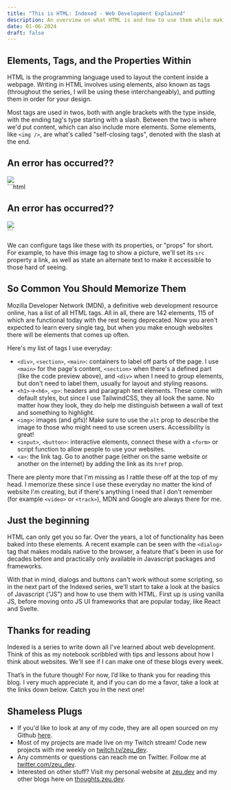 ```yaml
---
title: "This is HTML: Indexed - Web Development Explained"
description: An overview on what HTML is and how to use them while making websites. Part 1 of the Indexed - Web Development Explained series. 
date: 01-06-2024
draft: false
---
```


## Elements, Tags, and the Properties Within

HTML is the programming language used to layout the content inside a webpage. Writing in HTML involves using
elements, also known as tags (throughout the series, I will be using these interchangeably), and putting them in 
order for your design.

Most tags are used in twos, both with angle brackets with the type inside, with the ending tag's type starting 
with a slash. Between the two is where we'd put content, which can also include more elements. Some elements, 
like `<img />`, are what's called "self-closing tags", denoted with the slash at the end.

<CodePreview>
  <div slot="preview">
      <h2>An error has occurred??</h2>
      <img src="https://media.giphy.com/media/ltx2rcXk8sE4OCHnFB/giphy.gif" />
  </div>
  <div slot="code">
    ```html
    <div>
        <h2>An error has occurred??</h2>
        <img src="https://media.giphy.com/media/ltx2rcXk8sE4OCHnFB/giphy.gif" />
    </div>
    ```
  </div>
</CodePreview>

 We can
configure tags like these with its properties, or "props" for short. For example, to have this image tag to show a 
picture, we'll set its `src` property a link, as well as state an alternate text to make it accessible to those
hard of seeing.

## So Common You Should Memorize Them 

Mozilla Developer Network (MDN), a definitive web development resource online, has a list of all HTML tags. All in
all, there are 142 elements, 115 of which are functional today with the rest being deprecated. Now you 
aren't expected to learn every single tag, but when you make enough websites there will be elements that 
comes up often. 

Here's my list of tags I use everyday:

- `<div>`, `<section>`, `<main>`: containers to label off parts of the page. I use `<main>` for the page's
content, `<section>` when there's a defined part (like the code preview above), and `<div>` when I need 
to group elements, but don't need to label them, usually for layout and styling reasons.
- `<h1>`->`<h6>`, `<p>`: headers and paragraph text elements. These come with default styles, 
but since I use TailwindCSS, they all look the same. No matter how they look, they do help me 
distinguish between a wall of text and something to highlight.
- `<img>`: images (and gifs)! Make sure to use the `alt` prop to describe the image to those who might
need to use screen users. Accessibility is great!
- `<input>`, `<button>`: interactive elements, connect these with a `<form>` or script function to
allow people to use your websites.
- `<a>`: the link tag. Go to another page (either on the same website or another on the internet) by
adding the link as its `href` prop.

There are plenty more that I'm missing as I rattle these off at the top of my head. I memorize these since
I use these everyday no matter the kind of website I'm creating, but if there's anything I need that I
don't remember (for example `<video>` or `<track>`), MDN and Google are always there for me.


## Just the beginning

HTML can only get you so far. Over the years, a lot of functionality has been baked into these elements.
A recent example can be seen with the `<dialog>` tag that makes modals native to the browser, a feature
that's been in use for decades before and practically only available in Javascript packages and frameworks.

With that in mind, dialogs and buttons can't work without some scripting, so in the next part of the 
Indexed series, we'll start to take a look at the basics of Javascript ("JS") and how to use them 
with HTML. First up is using vanilla JS, before moving onto JS UI frameworks that are popular today,
like React and Svelte.

## Thanks for reading

Indexed is a series to write down all I've learned about web development. Think of this as my notebook
scribbled with tips and lessons about how I think about websites. We'll see if I can make one of these
blogs every week.

That’s in the future though! For now, I’d like to thank you for reading this blog.
I very much appreciate it, and if you can do me a favor, take a look at the links down below.
Catch you in the next one!

## Shameless Plugs

- If you'd like to look at any of my code, they are all open sourced on my Github [here](https://github.com/zeucapua).
- Most of my projects are made live on my Twitch stream! Code new projects with me weekly on [twitch.tv/zeu_dev](https://twitch.tv/zeu_dev).
- Any comments or questions can reach me on Twitter. Follow me at [twitter.com/zeu_dev](https://twitter.com/zeu_dev).
- Interested on other stuff? Visit my personal website at [zeu.dev](https://zeu.dev) and my other blogs here on [thoughts.zeu.dev](https://thoughts.zeu.dev).
